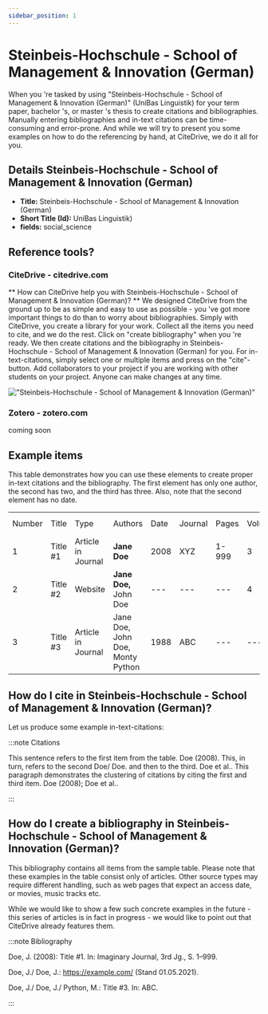 ```yaml
---
sidebar_position: 1
---
```


# Steinbeis-Hochschule - School of Management & Innovation (German)

When you 're tasked by using "Steinbeis-Hochschule - School of Management & Innovation (German)" (UniBas Linguistik) for your term paper, bachelor 's, or master 's thesis to create citations and bibliographies.
Manually entering bibliographies and in-text citations can be time-consuming and error-prone. And while we will try to present you some examples on how to do the referencing by hand, at CiteDrive, we do it all for you.

## Details  Steinbeis-Hochschule - School of Management & Innovation (German)
* **Title:** Steinbeis-Hochschule - School of Management & Innovation (German)
* **Short Title (Id):** UniBas Linguistik)
* **fields:** social_science

## Reference tools?
### CiteDrive - citedrive.com
** How can CiteDrive help you with Steinbeis-Hochschule - School of Management & Innovation (German)? **
We designed CiteDrive from the ground up to be as simple and easy to use as possible - you 've got more important things to do than to worry about bibliographies. Simply with CiteDrive, you create a library for your work. Collect all the items you need to cite, and we do the rest. Click on "create bibliography" when you 're ready. We then create citations and the bibliography in Steinbeis-Hochschule - School of Management & Innovation (German) for you. For in-text-citations, simply select one or multiple items and press on the "cite"-button. Add collaborators to your project if you are working with other students on your project. Anyone can make changes at any time.


!["Steinbeis-Hochschule - School of Management & Innovation (German)"](images/steinbeishochschule--school-of-management-and-innovation-german.svg "Choose Steinbeis-Hochschule - School of Management & Innovation (German) in the CiteDrive App")

### Zotero - zotero.com

coming soon

## Example items

This table demonstrates how you can use these elements to create proper in-text citations and the bibliography. The first element has only one author, the second has two, and the third has three. Also, note that the second element has no date.


<table>
  <tr>
   <td>Number
   </td>
   <td>Title
   </td>
   <td>Type
   </td>
   <td>Authors
   </td>
   <td>Date
   </td>
   <td>Journal
   </td>
   <td>Pages
   </td>
   <td>Volume
   </td>
   <td>Issue
   </td>
   <td>Access Date
   </td>
  </tr>
  <tr>
   <td>1
   </td>
   <td>Title #1
   </td>
   <td>Article in Journal
   </td>
   <td><strong>Jane Doe</strong>
   </td>
   <td>2008
   </td>
   <td>XYZ
   </td>
   <td>1-999
   </td>
   <td>3
   </td>
   <td>2
   </td>
   <td>--
   </td>
  </tr>
  <tr>
   <td>
2
   </td>
   <td>Title #2
   </td>
   <td>Website
   </td>
   <td><strong>Jane Doe, </strong>John Doe
   </td>
   <td>---
   </td>
   <td>---
   </td>
   <td>---
   </td>
   <td>4
   </td>
   <td>---
   </td>
   <td>2020-05-01
   </td>
  </tr>
  <tr>
   <td>3
   </td>
   <td>Title #3
   </td>
   <td>Article in Journal
   </td>
   <td>Jane Doe, John Doe, Monty Python
   </td>
   <td>1988
   </td>
   <td>ABC
   </td>
   <td>---
   </td>
   <td>---
   </td>
   <td>16
   </td>
   <td>---
   </td>
  </tr>
</table>



## How do I cite in  Steinbeis-Hochschule - School of Management & Innovation (German)?

Let us produce some example in-text-citations:

:::note Citations


This sentence refers to the first item from the table. Doe (2008). This, in turn, refers to the second Doe/ Doe.
and then to the third.  Doe et al..
This paragraph demonstrates the clustering of citations by citing the first and third item. Doe (2008); Doe et al..

:::

## How do I create a bibliography in Steinbeis-Hochschule - School of Management & Innovation (German)?

This bibliography contains all items from the sample table. Please note that these examples in the table consist only of articles. Other source types may require different handling, such as web pages that expect an access date, or movies, music tracks etc.

While we would like to show a few such concrete examples in the future - this series of articles is in fact in progress - we would like to point out that CiteDrive already features them.

:::note Bibliography

Doe, J. (2008): Title #1. In: Imaginary Journal, 3rd Jg., S. 1–999.

Doe, J./ Doe, J.: https://example.com/ (Stand 01.05.2021).

Doe, J./ Doe, J./ Python, M.: Title #3. In: ABC.



:::


        